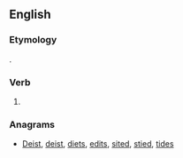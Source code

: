 ==English==

===Etymology===
{{suffix|die|est|lang=en}}.

===Verb===
{{head|en|verb form}}

# {{en-archaic second-person singular of|die|lang=en}}

===Anagrams===
* [[Deist#English|Deist]], [[deist#English|deist]], [[diets#English|diets]], [[edits#English|edits]], [[sited#English|sited]], [[stied#English|stied]], [[tides#English|tides]]